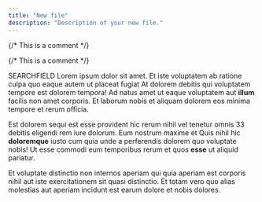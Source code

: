 ```yaml
---
title: "New file"
description: "Description of your new file."
---
```

{/* This is a comment */}

{/* This is a comment */}

SEARCHFIELD
Lorem ipsum dolor sit amet. Et iste voluptatem ab ratione culpa quo eaque autem ut placeat fugiat At dolorem debitis qui voluptatem tempore est dolorem tempora! Ad natus amet ut eaque voluptatem aut **illum** facilis non amet corporis. Et laborum nobis et aliquam dolorem eos minima tempore et rerum officia.

Est dolorem sequi est esse provident hic rerum nihil vel tenetur omnis 33 debitis eligendi rem iure dolorum. Eum nostrum maxime et Quis nihil hic **doloremque** iusto cum quia unde a perferendis dolorem quo voluptate nobis! Ut esse commodi eum temporibus rerum et quos **esse** ut aliquid pariatur.

Et voluptate distinctio non internos aperiam qui quia aperiam est corporis nihil aut iste exercitationem sit quasi distinctio. Et totam vero quo alias molestias aut aperiam incidunt est earum dolore et nobis dolores.
